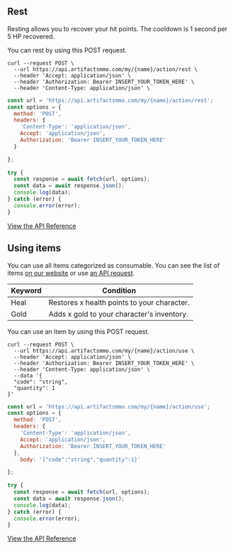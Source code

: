 ## Rest

Resting allows you to recover your hit points. The cooldown is 1 second per 5 HP recovered.

You can rest by using this POST request.

```http filename="cURL" copy
curl --request POST \
  --url https://api.artifactsmmo.com/my/{name}/action/rest \
  --header 'Accept: application/json' \
  --header 'Authorization: Bearer INSERT_YOUR_TOKEN_HERE' \
  --header 'Content-Type: application/json' \
```
```js filename="Javascript" copy
const url = 'https://api.artifactsmmo.com/my/{name}/action/rest';
const options = {
  method: 'POST',
  headers: {
    'Content-Type': 'application/json',
    Accept: 'application/json',
    Authorization: 'Bearer INSERT_YOUR_TOKEN_HERE'
  }

};
  
try {
  const response = await fetch(url, options);
  const data = await response.json();
  console.log(data);
} catch (error) {
  console.error(error);
}
```
[View the API Reference](https://api.artifactsmmo.com/docs/#/operations/action_rest_my__name__action_rest_post)

## Using items

You can use all items categorized as consumable. 
You can see the list of items [on our website](https://artifactsmmo.com/encyclopedia/items?category=consumable) or use [an API request](https://api.artifactsmmo.com/docs/#/operations/get_all_items_items_get).


| Keyword | Condition                                            |
| ------- | ---------------------------------------------------- |
| Heal | Restores x health points to your character. |
| Gold   | Adds x gold to your character's inventory. |


You can use an item by using this POST request.

```http filename="cURL" copy
curl --request POST \
  --url https://api.artifactsmmo.com/my/{name}/action/use \
  --header 'Accept: application/json' \
  --header 'Authorization: Bearer INSERT_YOUR_TOKEN_HERE' \
  --header 'Content-Type: application/json' \
  --data '{
  "code": "string",
  "quantity": 1
}'
```
```js filename="Javascript" copy
const url = 'https://api.artifactsmmo.com/my/{name}/action/use';
const options = {
  method: 'POST',
  headers: {
    'Content-Type': 'application/json',
    Accept: 'application/json',
    Authorization: 'Bearer INSERT_YOUR_TOKEN_HERE'
  },
    body: '{"code":"string","quantity":1}'

};
  
try {
  const response = await fetch(url, options);
  const data = await response.json();
  console.log(data);
} catch (error) {
  console.error(error);
}
```
[View the API Reference](https://api.artifactsmmo.com/docs/#/operations/action_use_item_my__name__action_use_post)

